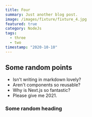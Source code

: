 ```yaml
---
title: Four
summary: Just another blog post.
image: /images/fixture/fixture_4.jpg
featured: true
category: NodeJs
tags: 
  - three
  - two
timestamp: "2020-10-10"
---
```


## Some random points

- Isn't writing in markdown lovely?
- Aren't components so reusable?
- Why is Next.js so fantastic?
- Please give me 2021.

### Some random heading
